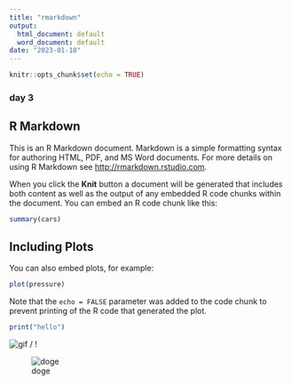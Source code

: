 ```yaml
---
title: "rmarkdown"
output:
  html_document: default
  word_document: default
date: "2023-01-18"
---
```


```r
knitr::opts_chunk$set(echo = TRUE)
```

### day 3

## R Markdown

This is an R Markdown document. Markdown is a simple formatting syntax for authoring HTML, PDF, and MS Word documents. For more details on using R Markdown see <http://rmarkdown.rstudio.com>.

When you click the **Knit** button a document will be generated that includes both content as well as the output of any embedded R code chunks within the document. You can embed an R code chunk like this:

```r
summary(cars)
```

## Including Plots

You can also embed plots, for example:

```r
plot(pressure)
```

Note that the `echo = FALSE` parameter was added to the code chunk to prevent printing of the R code that generated the plot.

```r
print("hello")
```
![gif](arvid.gif) / ! [](arvid.gif)

![doge](doge-sun-glasses.gif)

